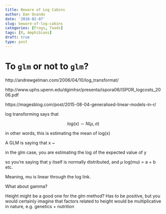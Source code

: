 ```yaml
---
title: Beware of Log Cabins
author: Dan Ovando
date: '2018-02-07'
slug: beware-of-log-cabins
categories: [Frogs, Toads]
tags: [R, Amphibians]
draft: true
type: post
---
```



# To `glm` or not to `glm`?

http://andrewgelman.com/2006/04/10/log_transformat/

http://www.uphs.upenn.edu/dgimhsr/presenta/ispora06/ISPOR_logcosts_2006.pdf

https://magesblog.com/post/2015-08-04-generalised-linear-models-in-r/

log transforming says that 

$$log(x) \sim N(\mu, \sigma)$$

in other words, this is estimating the mean of log(x)

A GLM is saying that x ~ 

in the glm case, you are estimating the log of the expected value of y

so you're saying that y itself is normally distributed, and $\mu$ log(mu) = a + b etc. 

Meaning, mu is linear through the log link. 

What about gamma?

Height might be a good one for the glm method? Has to be positive, but you would certainly imagine that factors related to height would be multiplicative in nature, e.g. genetics + nutrition 

